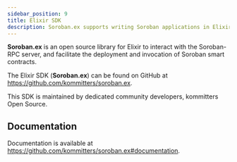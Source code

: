 ```yaml
---
sidebar_position: 9
title: Elixir SDK
description: Soroban.ex supports writing Soroban applications in Elixir.
---
```


**Soroban.ex** is an open source library for Elixir to interact with the Soroban-RPC server, and facilitate the deployment and invocation of Soroban smart contracts.

The Elixir SDK (**Soroban.ex**) can be found on GitHub at https://github.com/kommitters/soroban.ex.

This SDK is maintained by dedicated community developers, kommitters Open Source.


## Documentation

Documentation is available at https://github.com/kommitters/soroban.ex#documentation.
